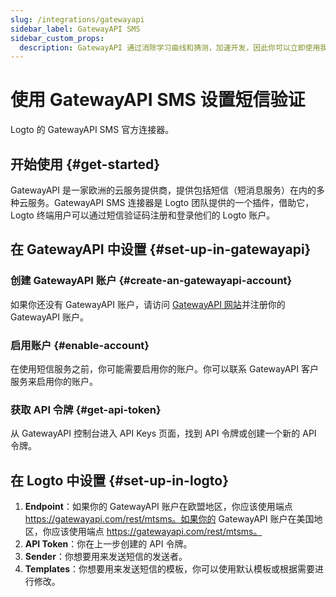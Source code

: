 ```yaml
---
slug: /integrations/gatewayapi
sidebar_label: GatewayAPI SMS
sidebar_custom_props:
  description: GatewayAPI 通过消除学习曲线和猜测，加速开发，因此你可以立即使用我们的 API 开始构建。
---
```



# 使用 GatewayAPI SMS 设置短信验证

Logto 的 GatewayAPI SMS 官方连接器。

<GuideTip />

## 开始使用 \{#get-started}

GatewayAPI 是一家欧洲的云服务提供商，提供包括短信（短消息服务）在内的多种云服务。GatewayAPI SMS 连接器是 Logto 团队提供的一个插件，借助它，Logto 终端用户可以通过短信验证码注册和登录他们的 Logto 账户。

## 在 GatewayAPI 中设置 \{#set-up-in-gatewayapi}

### 创建 GatewayAPI 账户 \{#create-an-gatewayapi-account}

如果你还没有 GatewayAPI 账户，请访问 [GatewayAPI 网站](https://www.gatewayapi.com/)并注册你的 GatewayAPI 账户。

### 启用账户 \{#enable-account}

在使用短信服务之前，你可能需要启用你的账户。你可以联系 GatewayAPI 客户服务来启用你的账户。

### 获取 API 令牌 \{#get-api-token}

从 GatewayAPI 控制台进入 API Keys 页面，找到 API 令牌或创建一个新的 API 令牌。

## 在 Logto 中设置 \{#set-up-in-logto}

1. **Endpoint**：如果你的 GatewayAPI 账户在欧盟地区，你应该使用端点 https://gatewayapi.com/rest/mtsms。如果你的 GatewayAPI 账户在美国地区，你应该使用端点 https://gatewayapi.com/rest/mtsms。
2. **API Token**：你在上一步创建的 API 令牌。
3. **Sender**：你想要用来发送短信的发送者。
4. **Templates**：你想要用来发送短信的模板，你可以使用默认模板或根据需要进行修改。
